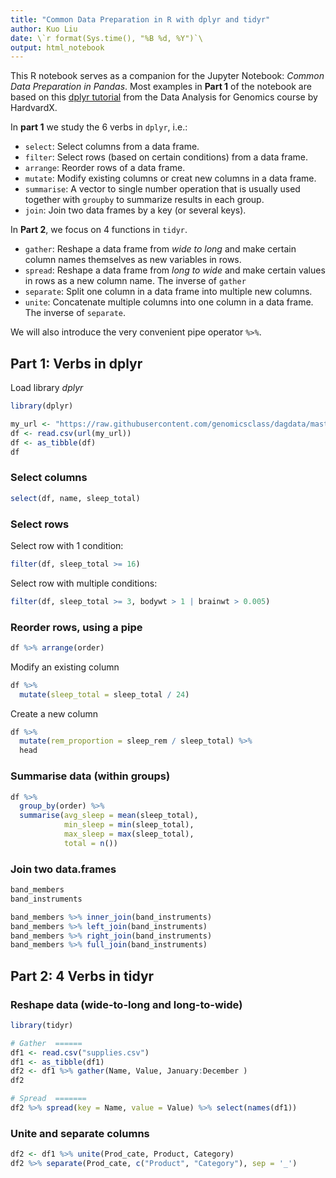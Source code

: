 ```yaml
---
title: "Common Data Preparation in R with dplyr and tidyr"
author: Kuo Liu
date: \`r format(Sys.time(), "%B %d, %Y")`\
output: html_notebook
---
```


This R notebook serves as a companion for the Jupyter Notebook: _Common Data Preparation in Pandas_. Most examples in **Part 1** of the notebook are based on this [dplyr tutorial](http://genomicsclass.github.io/book/pages/dplyr_tutorial.html) from the Data Analysis for Genomics course by HardvardX.  

In **part 1** we study the 6 verbs in `dplyr`, i.e.:

- `select`: Select columns from a data frame.
- `filter`: Select rows (based on certain conditions) from a data frame.
- `arrange`: Reorder rows of a data frame.
- `mutate`: Modify existing columns or creat new columns in a data frame.
- `summarise`: A vector to single number operation that is usually used together with `groupby` to summarize results in each group. 
- `join`: Join two data frames by a key (or several keys).


In **Part 2**, we focus on 4 functions in `tidyr`.

- `gather`: Reshape a data frame from _wide to long_ and make certain column names themselves as new variables in rows. 
- `spread`: Reshape a data frame from _long to wide_ and make certain values in rows as a new column name. The inverse of `gather`
- `separate`: Split one column in a data frame into multiple new columns. 
- `unite`: Concatenate multiple columns into one column in a data frame. The inverse of `separate`.

We will also introduce the very convenient pipe operator `%>%`. 

## Part 1: Verbs in dplyr
Load library _dplyr_ 
```r
library(dplyr)

my_url <- "https://raw.githubusercontent.com/genomicsclass/dagdata/master/inst/extdata/msleep_ggplot2.csv"
df <- read.csv(url(my_url))
df <- as_tibble(df)
df
```


### Select columns
```r
select(df, name, sleep_total)
```

### Select rows

Select row with 1 condition:
```r
filter(df, sleep_total >= 16)
```

Select row with multiple conditions:
```r
filter(df, sleep_total >= 3, bodywt > 1 | brainwt > 0.005)
```

### Reorder rows, using a pipe
```r
df %>% arrange(order)
```

Modify an existing column
```r
df %>%
  mutate(sleep_total = sleep_total / 24)
```


Create a new column
```r
df %>%
  mutate(rem_proportion = sleep_rem / sleep_total) %>%
  head
```


### Summarise data (within groups)
```r
df %>%
  group_by(order) %>%
  summarise(avg_sleep = mean(sleep_total),
            min_sleep = min(sleep_total),
            max_sleep = max(sleep_total),
            total = n())
```


### Join two data.frames 
```r
band_members
band_instruments

band_members %>% inner_join(band_instruments)
band_members %>% left_join(band_instruments)
band_members %>% right_join(band_instruments)
band_members %>% full_join(band_instruments)
```


## Part 2: 4 Verbs in tidyr
### Reshape data (wide-to-long and long-to-wide)
```r
library(tidyr)

# Gather  ======
df1 <- read.csv("supplies.csv")
df1 <- as_tibble(df1)
df2 <- df1 %>% gather(Name, Value, January:December )
df2

# Spread  =======
df2 %>% spread(key = Name, value = Value) %>% select(names(df1))
```


### Unite and separate columns
```r
df2 <- df1 %>% unite(Prod_cate, Product, Category)
df2 %>% separate(Prod_cate, c("Product", "Category"), sep = '_')
```

